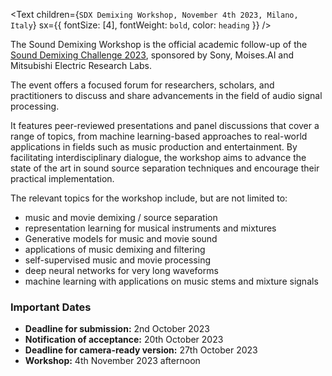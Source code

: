 <Text
  children={`SDX Demixing Workshop, November 4th 2023, Milano, Italy`}
  sx={{ fontSize: [4], fontWeight: `bold`, color: `heading` }}
/>

The Sound Demixing Workshop is the official academic follow-up of the 
[Sound Demixing Challenge 2023](https://www.aicrowd.com/challenges/sound-demixing-challenge-2023/), sponsored by Sony, Moises.AI and Mitsubishi Electric Research Labs.

The event offers a focused forum for researchers, scholars, and practitioners to discuss and share advancements in the field of audio signal processing.

It features peer-reviewed presentations and panel discussions that cover a range of topics, from machine learning-based approaches to real-world applications in fields such as music production and entertainment.
By facilitating interdisciplinary dialogue, the workshop aims to advance the state of the art in sound source separation techniques and encourage their practical implementation.

The relevant topics for the workshop include, but are not limited to:

- music and movie demixing / source separation
- representation learning for musical instruments and mixtures
- Generative models for music and movie sound
- applications of music demixing and filtering
- self-supervised music and movie processing
- deep neural networks for very long waveforms
- machine learning with applications on music stems and mixture signals

### Important Dates

- __Deadline for submission:__ 2nd October 2023
- __Notification of acceptance:__ 20th October 2023
- __Deadline for camera-ready version:__ 27th October 2023
- __Workshop:__ 4th November 2023 afternoon